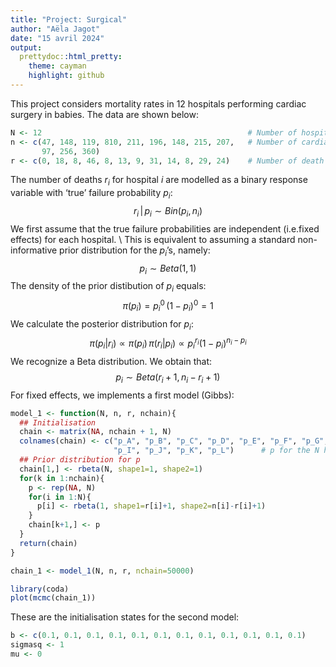 ---
title: "Project: Surgical"
author: "Aëla Jagot"
date: "15 avril 2024"
output: 
  prettydoc::html_pretty:
    theme: cayman
    highlight: github
---

This project considers mortality rates in 12 hospitals performing cardiac surgery in babies. The data are shown below:

```{r}
N <- 12                                              # Number of hospitals
n <- c(47, 148, 119, 810, 211, 196, 148, 215, 207,   # Number of cardiac surgery
       97, 256, 360)
r <- c(0, 18, 8, 46, 8, 13, 9, 31, 14, 8, 29, 24)    # Number of death
```

The number of deaths $r_i$ for hospital $i$ are modelled as a binary response variable with 'true' failure probability $p_i$:
$$r_i \, | \, p_i \sim Bin(p_i,n_i)$$
We first assume that the true failure probabilities are independent (i.e.fixed effects) for each hospital. \\ 
This is equivalent to assuming a standard non-informative prior distribution for the $p_i$'s, namely:
$$p_i \sim Beta(1,1)$$
The density of the prior distibution of $p_i$ equals:
$$\pi(p_i) = p_i^0 \, (1-p_i)^0 = 1$$
We calculate the posterior distribution for $p_i$:
$$\pi(p_i|r_i) \propto \pi(p_i) \, \pi(r_i|p_i) \propto p_i^{r_i}(1-p_i)^{n_i-p_i}$$
We recognize a Beta distribution. We obtain that:
$$p_i \sim Beta(r_i+1,n_i-r_i+1)$$
For fixed effects, we implements a first model (Gibbs):
```{r}
model_1 <- function(N, n, r, nchain){
  ## Initialisation
  chain <- matrix(NA, nchain + 1, N)
  colnames(chain) <- c("p_A", "p_B", "p_C", "p_D", "p_E", "p_F", "p_G", "p_H",
                       "p_I", "p_J", "p_K", "p_L")      # p for the N hospitals
  ## Prior distribution for p
  chain[1,] <- rbeta(N, shape1=1, shape2=1)
  for(k in 1:nchain){
    p <- rep(NA, N)
    for(i in 1:N){
      p[i] <- rbeta(1, shape1=r[i]+1, shape2=n[i]-r[i]+1)
    }
    chain[k+1,] <- p
  }
  return(chain)
}
```

```{r}
chain_1 <- model_1(N, n, r, nchain=50000)
```

```{r}
library(coda)
plot(mcmc(chain_1))
```














These are the initialisation states for the second model:

```{r}
b <- c(0.1, 0.1, 0.1, 0.1, 0.1, 0.1, 0.1, 0.1, 0.1, 0.1, 0.1, 0.1)
sigmasq <- 1
mu <- 0
```











